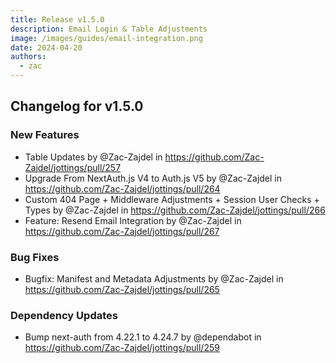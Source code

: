 ```yaml
---
title: Release v1.5.0
description: Email Login & Table Adjustments
image: /images/guides/email-integration.png
date: 2024-04-20
authors:
  - zac
---
```


## Changelog for v1.5.0

### New Features
- Table Updates by @Zac-Zajdel in https://github.com/Zac-Zajdel/jottings/pull/257
- Upgrade From NextAuth.js V4 to Auth.js V5 by @Zac-Zajdel in https://github.com/Zac-Zajdel/jottings/pull/264
- Custom 404 Page + Middleware Adjustments + Session User Checks + Types by @Zac-Zajdel in https://github.com/Zac-Zajdel/jottings/pull/266
- Feature: Resend Email Integration by @Zac-Zajdel in https://github.com/Zac-Zajdel/jottings/pull/267

### Bug Fixes
- Bugfix: Manifest and Metadata Adjustments by @Zac-Zajdel in https://github.com/Zac-Zajdel/jottings/pull/265

### Dependency Updates
- Bump next-auth from 4.22.1 to 4.24.7 by @dependabot in https://github.com/Zac-Zajdel/jottings/pull/259